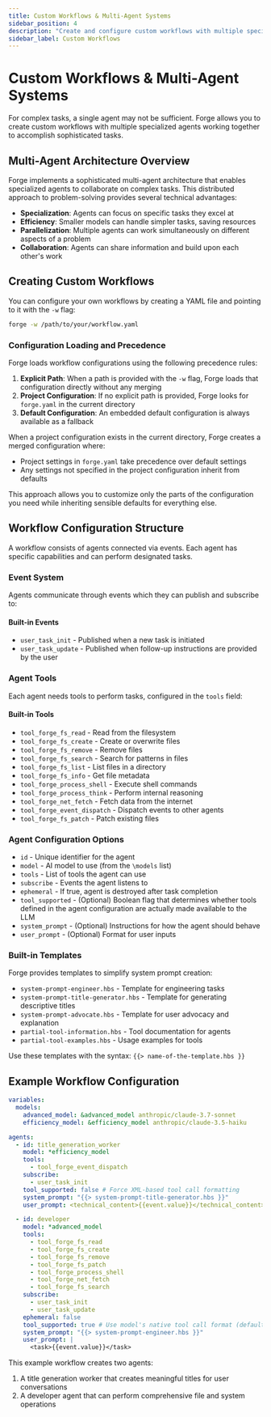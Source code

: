 ```yaml
---
title: Custom Workflows & Multi-Agent Systems
sidebar_position: 4
description: "Create and configure custom workflows with multiple specialized agents in Forge."
sidebar_label: Custom Workflows
---
```


# Custom Workflows & Multi-Agent Systems

For complex tasks, a single agent may not be sufficient. Forge allows you to create custom workflows with multiple specialized agents working together to accomplish sophisticated tasks.

## Multi-Agent Architecture Overview

Forge implements a sophisticated multi-agent architecture that enables specialized agents to collaborate on complex tasks. This distributed approach to problem-solving provides several technical advantages:

- **Specialization**: Agents can focus on specific tasks they excel at
- **Efficiency**: Smaller models can handle simpler tasks, saving resources
- **Parallelization**: Multiple agents can work simultaneously on different aspects of a problem
- **Collaboration**: Agents can share information and build upon each other's work

## Creating Custom Workflows

You can configure your own workflows by creating a YAML file and pointing to it with the `-w` flag:

```bash
forge -w /path/to/your/workflow.yaml
```

### Configuration Loading and Precedence

Forge loads workflow configurations using the following precedence rules:

1. **Explicit Path**: When a path is provided with the `-w` flag, Forge loads that configuration directly without any merging
2. **Project Configuration**: If no explicit path is provided, Forge looks for `forge.yaml` in the current directory
3. **Default Configuration**: An embedded default configuration is always available as a fallback

When a project configuration exists in the current directory, Forge creates a merged configuration where:
- Project settings in `forge.yaml` take precedence over default settings
- Any settings not specified in the project configuration inherit from defaults

This approach allows you to customize only the parts of the configuration you need while inheriting sensible defaults for everything else.

## Workflow Configuration Structure

A workflow consists of agents connected via events. Each agent has specific capabilities and can perform designated tasks.

### Event System

Agents communicate through events which they can publish and subscribe to:

#### Built-in Events

- `user_task_init` - Published when a new task is initiated
- `user_task_update` - Published when follow-up instructions are provided by the user

### Agent Tools

Each agent needs tools to perform tasks, configured in the `tools` field:

#### Built-in Tools

- `tool_forge_fs_read` - Read from the filesystem
- `tool_forge_fs_create` - Create or overwrite files
- `tool_forge_fs_remove` - Remove files
- `tool_forge_fs_search` - Search for patterns in files
- `tool_forge_fs_list` - List files in a directory
- `tool_forge_fs_info` - Get file metadata
- `tool_forge_process_shell` - Execute shell commands
- `tool_forge_process_think` - Perform internal reasoning
- `tool_forge_net_fetch` - Fetch data from the internet
- `tool_forge_event_dispatch` - Dispatch events to other agents
- `tool_forge_fs_patch` - Patch existing files

### Agent Configuration Options

- `id` - Unique identifier for the agent
- `model` - AI model to use (from the `\models` list)
- `tools` - List of tools the agent can use
- `subscribe` - Events the agent listens to
- `ephemeral` - If true, agent is destroyed after task completion
- `tool_supported` - (Optional) Boolean flag that determines whether tools defined in the agent configuration are actually made available to the LLM
- `system_prompt` - (Optional) Instructions for how the agent should behave
- `user_prompt` - (Optional) Format for user inputs

### Built-in Templates

Forge provides templates to simplify system prompt creation:

- `system-prompt-engineer.hbs` - Template for engineering tasks
- `system-prompt-title-generator.hbs` - Template for generating descriptive titles
- `system-prompt-advocate.hbs` - Template for user advocacy and explanation
- `partial-tool-information.hbs` - Tool documentation for agents
- `partial-tool-examples.hbs` - Usage examples for tools

Use these templates with the syntax: `{{> name-of-the-template.hbs }}`

## Example Workflow Configuration

```yaml
variables:
  models:
    advanced_model: &advanced_model anthropic/claude-3.7-sonnet
    efficiency_model: &efficiency_model anthropic/claude-3.5-haiku

agents:
  - id: title_generation_worker
    model: *efficiency_model
    tools:
      - tool_forge_event_dispatch
    subscribe:
      - user_task_init
    tool_supported: false # Force XML-based tool call formatting
    system_prompt: "{{> system-prompt-title-generator.hbs }}"
    user_prompt: <technical_content>{{event.value}}</technical_content>

  - id: developer
    model: *advanced_model
    tools:
      - tool_forge_fs_read
      - tool_forge_fs_create
      - tool_forge_fs_remove
      - tool_forge_fs_patch
      - tool_forge_process_shell
      - tool_forge_net_fetch
      - tool_forge_fs_search
    subscribe:
      - user_task_init
      - user_task_update
    ephemeral: false
    tool_supported: true # Use model's native tool call format (default)
    system_prompt: "{{> system-prompt-engineer.hbs }}"
    user_prompt: |
      <task>{{event.value}}</task>
```

This example workflow creates two agents:

1. A title generation worker that creates meaningful titles for user conversations
2. A developer agent that can perform comprehensive file and system operations

<!-- Note: This page focuses on custom workflows and multi-agent systems. For information about environment configuration, see the Environment Configuration section. -->